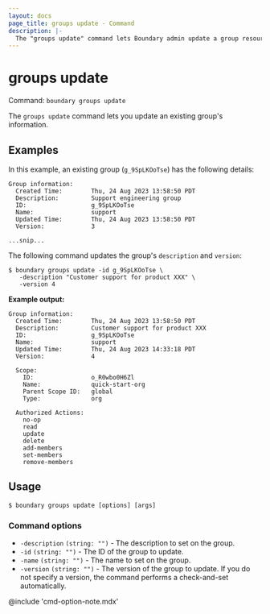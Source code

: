 ```yaml
---
layout: docs
page_title: groups update - Command
description: |-
  The "groups update" command lets Boundary admin update a group resource.
---
```


# groups update

Command: `boundary groups update`

The `groups update` command lets you update an existing group's information.

## Examples

In this example, an existing group (`g_9SpLKOoTse`) has the following details:

<CodeBlockConfig hideClipboard>

```plaintext
Group information:
  Created Time:        Thu, 24 Aug 2023 13:58:50 PDT
  Description:         Support engineering group
  ID:                  g_9SpLKOoTse
  Name:                support
  Updated Time:        Thu, 24 Aug 2023 13:58:50 PDT
  Version:             3

...snip...
```

</CodeBlockConfig>

The following command updates the group's `description` and `version`:

```shell-session
$ boundary groups update -id g_9SpLKOoTse \
   -description "Customer support for product XXX" \
   -version 4
```

**Example output:**

<CodeBlockConfig hideClipboard highlight="3,7">

```plaintext
Group information:
  Created Time:        Thu, 24 Aug 2023 13:58:50 PDT
  Description:         Customer support for product XXX
  ID:                  g_9SpLKOoTse
  Name:                support
  Updated Time:        Thu, 24 Aug 2023 14:33:18 PDT
  Version:             4

  Scope:
    ID:                o_R0wbo0H6Zl
    Name:              quick-start-org
    Parent Scope ID:   global
    Type:              org

  Authorized Actions:
    no-op
    read
    update
    delete
    add-members
    set-members
    remove-members
```

</CodeBlockConfig>

## Usage

<CodeBlockConfig hideClipboard>

```shell-session
$ boundary groups update [options] [args]
```

</CodeBlockConfig>

### Command options

- `-description` `(string: "")` - The description to set on the group.
- `-id` `(string: "")` - The ID of the group to update.
- `-name` `(string: "")` - The name to set on the group.
- `-version` `(string: "")` - The version of the group to update.
If you do not specify a version, the command performs a check-and-set automatically.

@include 'cmd-option-note.mdx'
